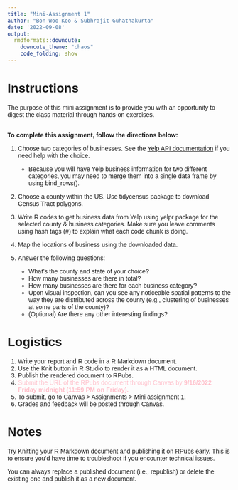 ```yaml
---
title: "Mini-Assignment 1"
author: "Bon Woo Koo & Subhrajit Guhathakurta"
date: '2022-09-08'
output:
  rmdformats::downcute:
    downcute_theme: "chaos"
    code_folding: show
---
```


<style type="text/css">
  body{
  font-family: Arial;
  }
</style>

# Instructions
The purpose of this mini assignment is to provide you with an opportunity to digest the class material through hands-on exercises. 
<br><br>

**To complete this assignment, follow the directions below:**  

1. Choose two categories of businesses. See the [Yelp API documentation](https://www.yelp.com/developers/documentation/v3/business_search) if you need help with the choice.  
    * Because you will have Yelp business information for two different categories, you may need to merge them into a single data frame by using bind_rows().
    
2. Choose a county within the US. Use tidycensus package to download Census Tract polygons.

3. Write R codes to get business data from Yelp using yelpr package for the selected county & business categories. Make sure you leave comments using hash tags (#) to explain what each code chunk is doing.

4. Map the locations of business using the downloaded data.

5. Answer the following questions:
    * What's the county and state of your choice?
    * How many businesses are there in total?
    * How many businesses are there for each business category?
    *	Upon visual inspection, can you see any noticeable spatial patterns to the way they are distributed across the county (e.g., clustering of businesses at some parts of the county)?
    *	(Optional) Are there any other interesting findings?


# Logistics
1. Write your report and R code in a R Markdown document. 
2. Use the Knit button in R Studio to render it as a HTML document.
3. Publish the rendered document to RPubs.
4. <font color="pink">Submit the URL of the RPubs document through Canvas by **9/16/2022 Friday midnight (11:59 PM on Friday).** </font>
5. To submit, go to Canvas > Assignments > Mini assignment 1.
6. Grades and feedback will be posted through Canvas.



    
# Notes
Try Knitting your R Markdown document and publishing it on RPubs early. This is to ensure you'd have time to troubleshoot if you encounter technical issues.

You can always replace a published document (i.e., republish) or delete the existing one and publish it as a new document. 